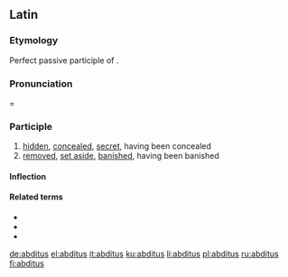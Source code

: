 ==Latin==

===Etymology===
Perfect passive participle of {{m|la|abdō||remove, withdraw, put away}}.

===Pronunciation====
{{a|Classical}} {{IPA|/ˈab.di.tus/|lang=la}}

===Participle===
{{la-perfect participle|abdit}}

# [[hid]]den, [[conceal]]ed, [[secret]], having been concealed
# [[remove]]d, [[set aside]], [[banish]]ed, having been banished

====Inflection====
{{la-decl-1&2|abdit}}

====Related terms====
* {{l|la|abditē}}
* {{l|la|abditīvus}}
* {{l|la|abdō}}

[[de:abditus]]
[[el:abditus]]
[[it:abditus]]
[[ku:abditus]]
[[li:abditus]]
[[pl:abditus]]
[[ru:abditus]]
[[fi:abditus]]